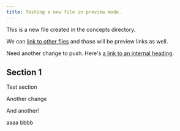 ```yaml
---
title: Testing a new file in preview mode.
---
```


This is a new file created in the concepts directory.

We can [link to other files](./accounts-and-keys) and those will be preview links as well.

Need another change to push. Here's [a link to an internal heading](#section-1).


## Section 1

Test section

Another change

And another!

aaaa
bbbb